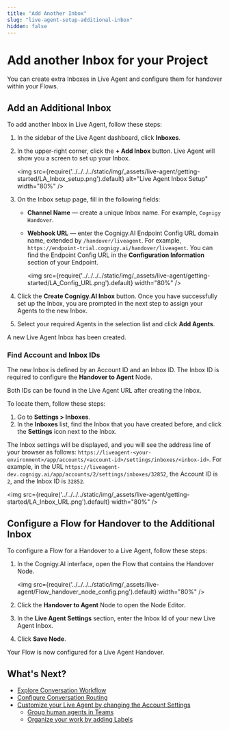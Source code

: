 ```yaml
---
title: "Add Another Inbox" 
slug: "live-agent-setup-additional-inbox" 
hidden: false 
---
```


# Add another Inbox for your Project

You can create extra Inboxes in Live Agent and configure them for handover within your Flows.

## Add an Additional Inbox

To add another Inbox in Live Agent, follow these steps:

1. In the sidebar of the Live Agent dashboard, click **Inboxes**.
2. In the upper-right corner, click the **+ Add Inbox** button. Live Agent will show you a screen to set up your Inbox.

    <img src={require('../../../../static/img/_assets/live-agent/getting-started/LA_Inbox_setup.png').default} alt="Live Agent Inbox Setup" width="80%" />

3. On the Inbox setup page, fill in the following fields:
    - **Channel Name** — create a unique Inbox name. For example, `Cognigy Handover`.
    - **Webhook URL** — enter the Cognigy.AI Endpoint Config URL domain name, extended by `/handover/liveagent`. For example, `https://endpoint-trial.cognigy.ai/handover/liveagent`. You can find the Endpoint Config URL in the **Configuration Information** section of your Endpoint.

        <img src={require('../../../../static/img/_assets/live-agent/getting-started/LA_Config_URL.png').default} width="80%" />

4. Click the **Create Cognigy.AI Inbox** button. Once you have successfully set up the Inbox, you are prompted in the next step to assign your Agents to the new Inbox. 
5. Select your required Agents in the selection list and click **Add Agents**. 

A new Live Agent Inbox has been created.

### Find Account and Inbox IDs

The new Inbox is defined by an Account ID and an Inbox ID. The Inbox ID is required to configure the **Handover to Agent** Node.

Both IDs can be found in the Live Agent URL after creating the Inbox.

To locate them, follow these steps:

1. Go to **Settings > Inboxes**.
2. In the **Inboxes** list, find the Inbox that you have created before, and click the **Settings** icon next to the Inbox. 

The Inbox settings will be displayed,
and you will see the address line of your browser as follows:
`https://liveagent-<your-environment>/app/accounts/<account-id>/settings/inboxes/<inbox-id>`.
For example, in the URL `https://liveagent-dev.cognigy.ai/app/accounts/2/settings/inboxes/32852`, the Account ID is `2`,
and the Inbox ID is `32852`.

<img src={require('../../../../static/img/_assets/live-agent/getting-started/LA_Inbox_URL.png').default} width="80%" />

## Configure a Flow for Handover to the Additional Inbox

To configure a Flow for a Handover to a Live Agent, follow these steps:

1. In the Cognigy.AI interface, open the Flow that contains the Handover Node.

    <img src={require('../../../../static/img/_assets/live-agent/Flow_handover_node_config.png').default} width="80%" />

2. Click the **Handover to Agent** Node to open the Node Editor.
3. In the **Live Agent Settings** section, enter the Inbox Id of your new Live Agent Inbox.  
4. Click **Save Node**.

Your Flow is now configured for a Live Agent Handover.  

## What's Next?

- [Explore Conversation Workflow](../../../live-agent/conversation/overview.mdx)
- [Configure Conversation Routing](../../conversation/conversation-routing/overview.mdx)
- [Customize your Live Agent by changing the Account Settings](../../settings/overview.mdx)
    - [Group human agents in Teams](../../settings/teams.mdx)
    - [Organize your work by adding Labels](../../settings/labels.mdx)


